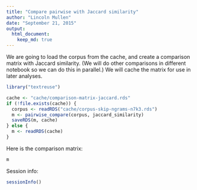 ```yaml
---
title: "Compare pairwise with Jaccard similarity"
author: "Lincoln Mullen"
date: "September 21, 2015"
output: 
  html_document:
    keep_md: true
---
```


We are going to load the corpus from the cache, and create a comparison matrix with Jaccard similarity. (We will do other comparisons in different notebook so we can do this in parallel.) We will cache the matrix for use in later analyses.

```r
library("textreuse")

cache <- "cache/comparison-matrix-jaccard.rds"
if (!file.exists(cache)) {
  corpus <- readRDS("cache/corpus-skip-ngrams-n7k3.rds")
  m <- pairwise_compare(corpus, jaccard_similarity)
  saveRDS(m, cache)
} else {
  m <- readRDS(cache)
}
```

Here is the comparison matrix:

```r
m
```

Session info:

```r
sessionInfo()
```
